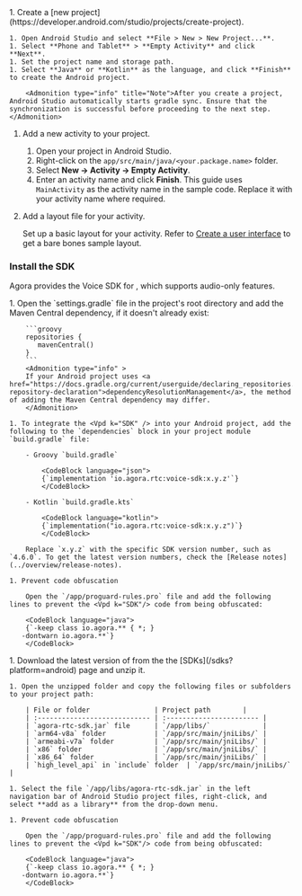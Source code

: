 
<PlatformWrapper platform = "android">

<Tabs>
<TabItem value="new" label="Create a new project" default>
1. Create a [new project](https://developer.android.com/studio/projects/create-project).

    1. Open Android Studio and select **File > New > New Project...**.
    1. Select **Phone and Tablet** > **Empty Activity** and click **Next**.
    1. Set the project name and storage path. 
    1. Select **Java** or **Kotlin** as the language, and click **Finish** to create the Android project.
    
        <Admonition type="info" title="Note">After you create a project, Android Studio automatically starts gradle sync. Ensure that the synchronization is successful before proceeding to the next step. </Admonition>

</TabItem>

<TabItem value="existing" label="Add to an existing project">
 
 1. Add a new activity to your project.

    1. Open your project in Android Studio.
    1. Right-click on the `app/src/main/java/<your.package.name>` folder.
    1. Select **New → Activity → Empty Activity**.
    1. Enter an activity name and click **Finish**. 
        This guide uses `MainActivity` as the activity name in the sample code. Replace it with your activity name where required.
    
</TabItem>
</Tabs>

2. Add a layout file for your activity. 

    Set up a basic layout for your activity. Refer to [Create a user interface](#create-a-user-interface) to get a bare bones sample layout.

### Install the SDK

Agora provides the Voice SDK for <Vpl k="NAME" />, which supports audio-only features.

<Tabs>
  <TabItem value="tab1" label="Maven Central" default>
    1. Open the `settings.gradle` file in the project's root directory and add the Maven Central dependency, if it doesn't already exist:

        ```groovy
        repositories {
           mavenCentral()
        }
        ```
        <Admonition type="info" >
        If your Android project uses <a href="https://docs.gradle.org/current/userguide/declaring_repositories.html#sub:centralized-repository-declaration">dependencyResolutionManagement</a>, the method of adding the Maven Central dependency may differ.
        </Admonition>

    1. To integrate the <Vpd k="SDK" /> into your Android project, add the following to the `dependencies` block in your project module `build.gradle` file:
    
        - Groovy `build.gradle`
    
            <CodeBlock language="json">
            {`implementation 'io.agora.rtc:voice-sdk:x.y.z'`}
            </CodeBlock>

        - Kotlin `build.gradle.kts`
    
            <CodeBlock language="kotlin">
            {`implementation("io.agora.rtc:voice-sdk:x.y.z")`}
            </CodeBlock>    
      
        Replace `x.y.z` with the specific SDK version number, such as `4.6.0`. To get the latest version numbers, check the [Release notes](../overview/release-notes).

    1. Prevent code obfuscation

        Open the `/app/proguard-rules.pro` file and add the following lines to prevent the <Vpd k="SDK"/> code from being obfuscated:

        <CodeBlock language="java">
        {`-keep class io.agora.** { *; }
       -dontwarn io.agora.**`}
        </CodeBlock>

  </TabItem>
  <TabItem value="tab2" label="Manual integration">
    1. Download the latest version of <Vpd k="SDK"/> from the  the [SDKs](/sdks?platform=android) page and unzip it.
   
    1. Open the unzipped folder and copy the following files or subfolders to your project path:

        | File or folder                | Project path        |
        | :---------------------------- | :----------------------- |
        | `agora-rtc-sdk.jar` file      | `/app/libs/`             |
        | `arm64-v8a` folder            | `/app/src/main/jniLibs/` |
        | `armeabi-v7a` folder          | `/app/src/main/jniLibs/` |
        | `x86` folder                  | `/app/src/main/jniLibs/` |
        | `x86_64` folder               | `/app/src/main/jniLibs/` |
        | `high_level_api` in `include` folder  | `/app/src/main/jniLibs/`  |

    1. Select the file `/app/libs/agora-rtc-sdk.jar` in the left navigation bar of Android Studio project files, right-click, and select **add as a library** from the drop-down menu.

    1. Prevent code obfuscation

        Open the `/app/proguard-rules.pro` file and add the following lines to prevent the <Vpd k="SDK"/> code from being obfuscated:

        <CodeBlock language="java">
        {`-keep class io.agora.** { *; }
       -dontwarn io.agora.**`}
        </CodeBlock>

  </TabItem>
</Tabs>

</PlatformWrapper>

